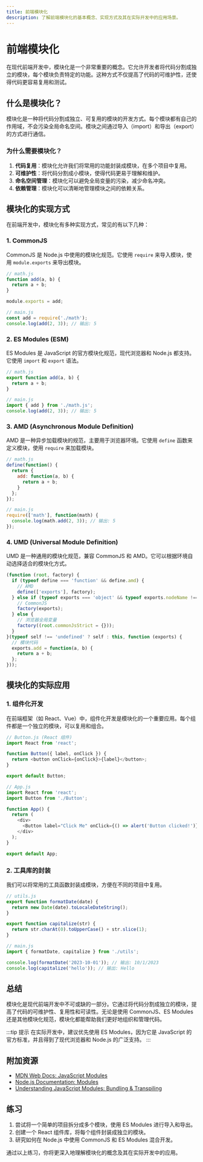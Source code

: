 ```yaml
---
title: 前端模块化
description: 了解前端模块化的基本概念、实现方式及其在实际开发中的应用场景。
---
```


# 前端模块化

在现代前端开发中，模块化是一个非常重要的概念。它允许开发者将代码分割成独立的模块，每个模块负责特定的功能。这种方式不仅提高了代码的可维护性，还使得代码更容易复用和测试。

## 什么是模块化？

模块化是一种将代码分割成独立、可复用的模块的开发方式。每个模块都有自己的作用域，不会污染全局命名空间。模块之间通过导入（import）和导出（export）的方式进行通信。

### 为什么需要模块化？

1. **代码复用**：模块化允许我们将常用的功能封装成模块，在多个项目中复用。
2. **可维护性**：将代码分割成小模块，使得代码更易于理解和维护。
3. **命名空间管理**：模块化可以避免全局变量的污染，减少命名冲突。
4. **依赖管理**：模块化可以清晰地管理模块之间的依赖关系。

## 模块化的实现方式

在前端开发中，模块化有多种实现方式，常见的有以下几种：

### 1. CommonJS

CommonJS 是 Node.js 中使用的模块化规范。它使用 `require` 来导入模块，使用 `module.exports` 来导出模块。

```javascript
// math.js
function add(a, b) {
  return a + b;
}

module.exports = add;

// main.js
const add = require('./math');
console.log(add(2, 3)); // 输出: 5
```

### 2. ES Modules (ESM)

ES Modules 是 JavaScript 的官方模块化规范，现代浏览器和 Node.js 都支持。它使用 `import` 和 `export` 语法。

```javascript
// math.js
export function add(a, b) {
  return a + b;
}

// main.js
import { add } from './math.js';
console.log(add(2, 3)); // 输出: 5
```

### 3. AMD (Asynchronous Module Definition)

AMD 是一种异步加载模块的规范，主要用于浏览器环境。它使用 `define` 函数来定义模块，使用 `require` 来加载模块。

```javascript
// math.js
define(function() {
  return {
    add: function(a, b) {
      return a + b;
    }
  };
});

// main.js
require(['math'], function(math) {
  console.log(math.add(2, 3)); // 输出: 5
});
```

### 4. UMD (Universal Module Definition)

UMD 是一种通用的模块化规范，兼容 CommonJS 和 AMD。它可以根据环境自动选择适合的模块化方式。

```javascript
(function (root, factory) {
  if (typeof define === 'function' && define.amd) {
    // AMD
    define(['exports'], factory);
  } else if (typeof exports === 'object' && typeof exports.nodeName !== 'string') {
    // CommonJS
    factory(exports);
  } else {
    // 浏览器全局变量
    factory((root.commonJsStrict = {}));
  }
}(typeof self !== 'undefined' ? self : this, function (exports) {
  // 模块代码
  exports.add = function(a, b) {
    return a + b;
  };
}));
```

## 模块化的实际应用

### 1. 组件化开发

在前端框架（如 React、Vue）中，组件化开发是模块化的一个重要应用。每个组件都是一个独立的模块，可以复用和组合。

```javascript
// Button.js (React 组件)
import React from 'react';

function Button({ label, onClick }) {
  return <button onClick={onClick}>{label}</button>;
}

export default Button;

// App.js
import React from 'react';
import Button from './Button';

function App() {
  return (
    <div>
      <Button label="Click Me" onClick={() => alert('Button clicked!')} />
    </div>
  );
}

export default App;
```

### 2. 工具库的封装

我们可以将常用的工具函数封装成模块，方便在不同的项目中复用。

```javascript
// utils.js
export function formatDate(date) {
  return new Date(date).toLocaleDateString();
}

export function capitalize(str) {
  return str.charAt(0).toUpperCase() + str.slice(1);
}

// main.js
import { formatDate, capitalize } from './utils';

console.log(formatDate('2023-10-01')); // 输出: 10/1/2023
console.log(capitalize('hello')); // 输出: Hello
```

## 总结

模块化是现代前端开发中不可或缺的一部分。它通过将代码分割成独立的模块，提高了代码的可维护性、复用性和可读性。无论是使用 CommonJS、ES Modules 还是其他模块化规范，模块化都能帮助我们更好地组织和管理代码。

:::tip 提示
在实际开发中，建议优先使用 ES Modules，因为它是 JavaScript 的官方标准，并且得到了现代浏览器和 Node.js 的广泛支持。
:::

## 附加资源

- [MDN Web Docs: JavaScript Modules](https://developer.mozilla.org/en-US/docs/Web/JavaScript/Guide/Modules)
- [Node.js Documentation: Modules](https://nodejs.org/api/modules.html)
- [Understanding JavaScript Modules: Bundling & Transpiling](https://www.sitepoint.com/javascript-modules-bundling-transpiling/)

## 练习

1. 尝试将一个简单的项目拆分成多个模块，使用 ES Modules 进行导入和导出。
2. 创建一个 React 组件库，将每个组件封装成独立的模块。
3. 研究如何在 Node.js 中使用 CommonJS 和 ES Modules 混合开发。

通过以上练习，你将更深入地理解模块化的概念及其在实际开发中的应用。